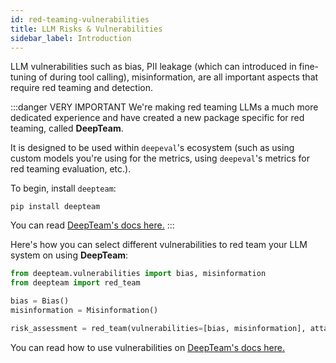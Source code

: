 ```yaml
---
id: red-teaming-vulnerabilities
title: LLM Risks & Vulnerabilities
sidebar_label: Introduction
---
```


LLM vulnerabilities such as bias, PII leakage (which can introduced in fine-tuning of during tool calling), misinformation, are all important aspects that require red teaming and detection.

:::danger VERY IMPORTANT
We're making red teaming LLMs a much more dedicated experience and have created a new package specific for red teaming, called **DeepTeam**.

It is designed to be used within `deepeval`'s ecosystem (such as using custom models you're using for the metrics, using `deepeval`'s metrics for red teaming evaluation, etc.).

To begin, install `deepteam`:

```console
pip install deepteam
```

You can read [DeepTeam's docs here.](https://trydeepteam.com/docs/red-teaming-vulnerabilities)
:::

Here's how you can select different vulnerabilities to red team your LLM system on using **DeepTeam**:

```python
from deepteam.vulnerabilities import bias, misinformation
from deepteam import red_team

bias = Bias()
misinformation = Misinformation()

risk_assessment = red_team(vulnerabilities=[bias, misinformation], attacks=..., model_callback=...)
```

You can read how to use vulnerabilities on [DeepTeam's docs here.](https://trydeepteam.com/docs/red-teaming-vulnerabilities)
